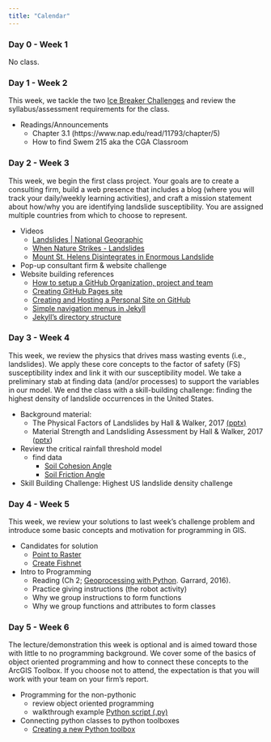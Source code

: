 ```yaml
---
title: "Calendar"
---
```


### Day 0 - Week 1
No class.


### Day 1 - Week 2
This week, we tackle the two [Ice Breaker Challenges](https://drdavis.space/teaching/gis/ice-breaker/) and review the syllabus/assessment requirements for the class.

* Readings/Announcements
    * Chapter 3.1 (https://www.nap.edu/read/11793/chapter/5)
    * How to find Swem 215 aka the CGA Classroom


### Day 2 - Week 3
This week, we begin the first class project.
Your goals are to create a consulting firm, build a web presence that includes a blog (where you will track your daily/weekly learning activities), and craft a mission statement about how/why you are identifying landslide susceptibility.
You are assigned multiple countries from which to choose to represent.

* Videos
    - [Landslides \| National Geographic]( https://youtu.be/mknStAMia0Q)
    - [When Nature Strikes - Landslides](https://youtu.be/dj44dpr8oHs?t=18)
    - [Mount St. Helens Disintegrates in Enormous Landslide](https://youtu.be/UK--hvgP2uY)
* Pop-up consultant firm & website challenge
* Website building references
    - [How to setup a GitHub Organization, project and team](https://github.com/collab-uniba/socialcde4eclipse/wiki/How-to-setup-a-GitHub-organization,-project-and-team)
    - [Creating GitHub Pages site](https://help.github.com/en/github/working-with-github-pages/creating-a-github-pages-site)
    - [Creating and Hosting a Personal Site on GitHub](http://jmcglone.com/guides/github-pages/)
    - [Simple navigation menus in Jekyll](https://learn.cloudcannon.com/jekyll/simple-navigation/)
    - [Jekyll's directory structure](https://jekyllrb.com/docs/structure/)


### Day 3 - Week 4
This week, we review the physics that drives mass wasting events (i.e., landslides).
We apply these core concepts to the factor of safety (FS) susceptibility index and link it with our susceptibility model.
We take a preliminary stab at finding data (and/or processes) to support the variables in our model.
We end the class with a skill-building challenge: finding the highest density of landslide occurrences in the United States.

* Background material:
    * The Physical Factors of Landslides by Hall & Walker, 2017  [(pptx)](https://d32ogoqmya1dw8.cloudfront.net/files/getsi/teaching_materials/surface_processes/unit_3_physical_factors.v6.pptx)
    * Material Strength and Landsliding Assessment by Hall & Walker, 2017 ([pptx](https://d32ogoqmya1dw8.cloudfront.net/files/getsi/teaching_materials/surface_processes/unit_3_strength_assessment.v12.pptx))
* Review the critical rainfall threshold model
    - find data
        - [Soil Cohesion Angle](http://www.geotechdata.info/parameter/cohesion.html)
        - [Soil Friction Angle](http://www.geotechdata.info/parameter/angle-of-friction.html)
* Skill Building Challenge: Highest US landslide density challenge

### Day 4 - Week 5
This week, we review your solutions to last week's challenge problem and introduce some basic concepts and motivation for programming in GIS.

- Candidates for solution
    - [Point to Raster](https://pro.arcgis.com/en/pro-app/tool-reference/conversion/point-to-raster.htm)
    - [Create Fishnet](https://pro.arcgis.com/en/pro-app/tool-reference/data-management/how-create-fishnet-works.htm)
- Intro to Programming
    - Reading (Ch 2; [Geoprocessing with Python](https://livebook.manning.com/book/geoprocessing-with-python/chapter-2/1). Garrard, 2016).
    - Practice giving instructions (the robot activity)
    - Why we group instructions to form functions
    - Why we group functions and attributes to form classes


### Day 5 - Week 6
The lecture/demonstration this week is optional and is aimed toward those with little to no programming background.
We cover some of the basics of object oriented programming and how to connect these concepts to the ArcGIS Toolbox.
If you choose not to attend, the expectation is that you will work with your team on your firm's report.

* Programming for the non-pythonic
    - review object oriented programming
    - walkthrough example [Python script (.py)](scripts/example.py)
* Connecting python classes to python toolboxes
    - [Creating a new Python toolbox](https://pro.arcgis.com/en/pro-app/arcpy/geoprocessing_and_python/creating-a-new-python-toolbox.htm)
